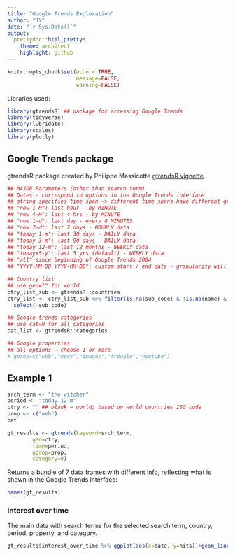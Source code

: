 ```yaml
---
title: "Google Trends Exploration"
author: "JY"
date: "`r Sys.Date()`"
output:
  prettydoc::html_pretty:
    theme: architect
    highlight: github
---
```


```r
knitr::opts_chunk$set(echo = TRUE,
                      message=FALSE,
                      warning=FALSE)
```

Libraries used:

```r
library(gtrendsR) ## package for accessing Google Trends
library(tidyverse)
library(lubridate)
library(scales)
library(plotly)

```

## Google Trends package

gtrendsR package created by Philippe Massicotte
[gtrendsR vignette](https://cran.r-project.org/web/packages/gtrendsR/gtrendsR.pdf)

```r
## MAJOR Parameters (other than search term)
## Dates - correspond to options in the Google Trends interface
## string specifies time span -> different time spans have different granularity
## "now 1-H": last hour - by MINUTE
## "now 4-H": last 4 hrs - by MINUTE
## "now 1-d": last day - every 8 MINUTES
## "now 7-d": last 7 days - HOURLY data
## "today 1-m": last 30 days - DAILY data
## "today 3-m": last 90 days - DAILY data
## "today 12-m": last 12 months - WEEKLY data
## "today+5-y": last 5 yrs (default) - WEEKLY data
## "all" since beginning of Google Trends 2004
## "YYYY-MM-DD YYYY-MM-DD": custom start / end date - granularity will depend on time spans above

## Country list
## use geo="" for world
ctry_list_sub <- gtrendsR::countries
ctry_list <- ctry_list_sub %>% filter(is.na(sub_code) & !is.na(name) & !grepl("=",name)) %>%
  select(-sub_code)

## Google trends categories
## use cat=0 for all categories
cat_list <- gtrendsR::categories

## Google properties
## all options - choose 1 or more
# gprop=c("web","news","images","froogle","youtube") 
```

## Example 1

```r
srch_term <- "the witcher"
period <- "today 12-m"
ctry <- "" ## blank = world; based on world countries ISO code
prop <- c("web")
cat 

gt_results <- gtrends(keyword=srch_term,
        geo=ctry,
        time=period,
        gprop=prop,
        category=0)
```

Returns a bundle of 7 data frames with different info, reflecting what is shown in the Google Trends interface:

```r
names(gt_results)
```

### Interest over time

The main data with search terms for the selected search term, country, period, property, and category.

```r
gt_results$interest_over_time %>% ggplot(aes(x=date, y=hits))+geom_line()

```

